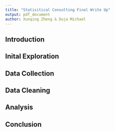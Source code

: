 ```yaml
---
title: "Statisitical Consulting Final Write Up"
output: pdf_document
author: Xunqing Zheng & Duja Michael
---
```


## Introduction

## Inital Exploration

## Data Collection

## Data Cleaning

## Analysis

## Conclusion
